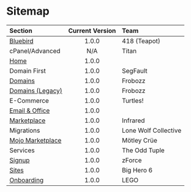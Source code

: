 # Sitemap

| Section                                                             | Current Version | Team                 |
| :------------------------------------------------------------------ | :-------------: | :------------------- |
| [Bluebird](https://www.bluerockdesignsystem.com/)                   |      1.0.0      | 418 (Teapot)         |
| cPanel/Advanced                                                     |       N/A       | Titan                |
| [Home](https://my.bluehost.com/hosting/app#/)                       |      1.0.0      |                      |
| Domain First                                                        |      1.0.0      | SegFault             |
| [Domains](https://my.bluehost.com/hosting/app#/domains)             |      1.0.0      | Frobozz              |
| [Domains (Legacy)](https://my.bluehost.com/cgi/dm)                  |      1.0.0      | Frobozz              |
| E-Commerce                                                          |      1.0.0      | Turtles!             |
| [Email & Office](https://my.bluehost.com/hosting/app#/email-office) |      1.0.0      |                      |
| [Marketplace](https://my.bluehost.com/hosting/app#/marketplace)     |      1.0.0      | Infrared             |
| Migrations                                                          |      1.0.0      | Lone Wolf Collective |
| [Mojo Marketplace](https://www.mojomarketplace.com/)                |      1.0.0      | Mötley Crüe          |
| Services                                                            |      1.0.0      | The Odd Tuple        |
| [Signup](https://www.bluehost.com/web-hosting/signup)               |      1.0.0      | zForce               |
| [Sites](https://my.bluehost.com/hosting/app#/sites)                 |      1.0.0      | Big Hero 6           |
| [Onboarding](https://my.bluehost.com/hosting/app#/Onboarding)       |      1.0.0      | LEGO                 |

